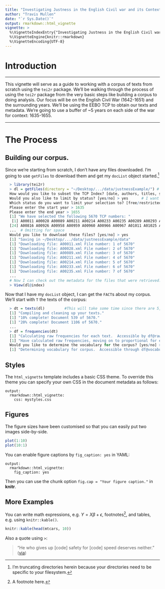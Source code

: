 ```yaml
---
title: "Investigating Justness in the English Civil war and its Contexts Using `tei2r`"
author: "Travis Mullen"
date: "`r Sys.Date()`"
output: rmarkdown::html_vignette
vignette: >
  %\VignetteIndexEntry{"Investigating Justness in the English Civil war and its Contexts Using `tei2r`"}
  %\VignetteEngine{knitr::rmarkdown}
  %\VignetteEncoding{UTF-8}
---
```

# Introduction
***

This vignette will serve as a guide to working with a corpus of texts from scratch using the `tei2r` package.  We'll be walking through the process of using the `tei2r` package from the very basic steps like building a corpus to doing analysis.  Our focus will be on the English Civil War (1642-1651) and the surrounding years.  We'll be using the EEBO TCP to obtain our texts and metadata.  We're going to use a buffer of ~5 years on each side of the war for context: 1635-1655.

***
# The Process

## Building our corpus.
Since we're starting from scratch, I don't have any files downloaded. I'm going to use `getFiles` to download them and get my `docList` object started.^[I'm truncating directories herein because your directories need to be specific to your filesystem.]

```r
  > library(tei2r)
  > dl = getFiles(directory = "~/Desktop/.../data/justnessExample/") # Takes some time to load as it must read in whole TCP metadata
  How would you like to subset the TCP Index? [date, authors, titles, status, subject] > date
  Would you also like to limit by status? [yes/no] > yes      # I want to limit the status because I can only download free files.
  Which status do you want to limit your selection to? [free/restricted] > free
  Please enter the start year > 1635
  Please enter the end year > 1655
  [1] "We have selected the following 5670 TCP numbers: "
   [1] A00011 A00028 A00089 A00211 A00214 A00233 A00235 A00289 A00293 A00395 A00426 A00459 A00475 A00478 A00510 A00519 A00573 A00586 A00604 A00695 A00737 A00749 A00761
  [24] A00816 A00926 A00958 A00959 A00960 A00966 A00967 A01011 A01025 A01038 A01039 A01049 A01052 A01059 A01084 A01089 A01108 A01139 A01158 A01210 A01234 A01253 A01342
  ...  # Omitting for space
  Would you like to download these files? [yes/no] > yes
  [1] "Saving in ~/Desktop/.../data/justnessExample/data"
  [1] "Downloading file: A00011.xml File number: 1 of 5670"
  [1] "Downloading file: A00028.xml File number: 2 of 5670"
  [1] "Downloading file: A00089.xml File number: 3 of 5670"
  [1] "Downloading file: A00211.xml File number: 4 of 5670"
  [1] "Downloading file: A00214.xml File number: 5 of 5670"
  [1] "Downloading file: A00233.xml File number: 6 of 5670"
  [1] "Downloading file: A00235.xml File number: 7 of 5670"
  ...
  # Now I can check out the metadata for the files that were retrieved:
  > View(dl@index)
```
Now that I have my `docList` object, I can get the `FACT`s about my corpus.  We'll start with `T` the texts of the corpus:

```r
  > dt = texts(dl)         #This will take some time since there are 5,670.
  [1] "Compiling and cleaning up your texts."
  [1] "10% complete! Document 539 of 5670."
  [1] "20% complete! Document 1106 of 5670."
  ...
  > df = frequencies(dt)
  [1] "Calculating raw frequencies for each text.  Accessible by df@raw"
  [1] "Have calculated raw frequencies, moving on to proportional for each term in each text. Accessible by df@proportional."
  Would you like to determine the vocabulary for the corpus? [yes/no] > yes  # I'm interested in being able to do calculations across the whole corpus.
  [1] "Determining vocabulary for corpus.  Accessible through df@vocabulary."
```


## Styles

The `html_vignette` template includes a basic CSS theme. To override this theme you can specify your own CSS in the document metadata as follows:

    output: 
      rmarkdown::html_vignette:
        css: mystyles.css

## Figures

The figure sizes have been customised so that you can easily put two images side-by-side. 

```r
plot(1:10)
plot(10:1)
```

You can enable figure captions by `fig_caption: yes` in YAML:

    output:
      rmarkdown::html_vignette:
        fig_caption: yes

Then you can use the chunk option `fig.cap = "Your figure caption."` in **knitr**.

## More Examples

You can write math expressions, e.g. $Y = X\beta + \epsilon$, footnotes^[A footnote here.], and tables, e.g. using `knitr::kable()`.

```r
knitr::kable(head(mtcars, 10))
```

Also a quote using `>`:

> "He who gives up [code] safety for [code] speed deserves neither."
([via](https://twitter.com/hadleywickham/status/504368538874703872))
